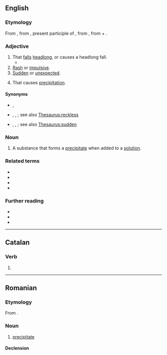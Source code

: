 {{also|précipitant}}
==English==

===Etymology===
From {{der|en|fro|precipitant}}, from {{der|en|la|praecipitans}}, present participle of {{m|la|praecipitare||to cast down headlong}}, from {{m|la|praeceps||head foremost, headlong}}, from {{m|la|prae||before}} + {{m|la|caput||head}}.

===Adjective===
{{en-adj}}

# That [[fall]]s [[headlong]], or causes a headlong fall.
#* {{quote-book|en|year=1708|first=John|last=Philips|authorlink=John Philips|title=Cyder|passage=They leave their little lives / Above the clouds, '''precipitant''' to earth.}}
# [[rash|Rash]] or [[impulsive]].
# [[sudden|Sudden]] or [[unexpected]].
# {{lb|en|chemistry}} That causes [[precipitation]].

====Synonyms====
* {{sense|that falls headlong}} {{l|en|headlong}}, {{l|en|precipitate}}
* {{sense|rash or impulsive}} {{l|en|heedless}}, {{l|en|hotheaded}}, {{l|en|impetuous}}; see also [[Thesaurus:reckless]]
* {{sense|sudden or unexpected}} {{l|en|abrupt}}, {{l|en|precipitous}}, {{l|en|subitaneous}}; see also [[Thesaurus:sudden]]

===Noun===
{{en-noun}}

# A substance that forms a [[precipitate]] when added to a [[solution]].

===Related terms===
* {{l|en|precipice}}
* {{l|en|precipitous}}
* {{l|en|precipitate}}
* {{l|en|precipitation}}

===Further reading===
* {{R:Webster 1913}}
* {{R:Century 1911}}
* {{R:OneLook}}

----

==Catalan==

===Verb===
{{head|ca|verb form}}

# {{ca-verb form of|m=ptc|t=pres|precipitar}}

----

==Romanian==

===Etymology===
From {{bor|ro|fr|précipitant}}.

===Noun===
{{ro-noun|m|precipitanți}}

# {{lb|ro|chemistry}} [[precipitate]]

====Declension====
{{ro-noun-m|pl=precipitanți}}